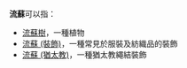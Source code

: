 '''流蘇'''可以指：

* [[流蘇樹|流蘇樹]]，一種植物
* [[流蘇_(裝飾)|流蘇 (裝飾)]]，一種常見於服裝及紡織品的裝飾
* [[流蘇_(猶太教)|流蘇 (猶太教)]]，一種猶太教繩結裝飾

{{Disambig|L|CAT=二字消歧义}}